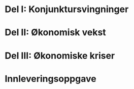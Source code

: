 <!--
---
title: "Oppgaver ØKB1115 Makroøkonomi"
output: html_notebook
---
-->
# Del I: Konjunktursvingninger
# Del II: Økonomisk vekst
# Del III: Økonomiske kriser
# Innleveringsoppgave


<!--
## 1. 
- Installer applikasjonen FRED i ditt Excel regneark
<iframe width="200" height="200" src="https://research.stlouisfed.org/fred-addin/">
</iframe>
- Gjør følgende oppgave for Norge, Tyskland og Hellas:
1.	Finn tidsserien til bruttonasjonalproduktet i reelle størrelser.
1.	Finn tidsserien antall innbyggere
1.	Konstruer tidsserien bruttonasjonalprodukt per innbygger.
1.	Transformer serien ved å ta logaritmen.
1.	Vis serien grafisk.
1.	Gir serien noen tegn på dype økonomiske kriser?  Hvis ja, se om du kan finne (søk på internett) noen ortfattede forklaringer bak disse krisene.
1.	Finn et mål på inflasjon.
1.	Finn et mål på ledighet.
1.	Lag et scatterplot for ledighet og inflasjon (Phillips-kurven).
1.	Lag et scatterplot for vekst og endring i inflasjon (Okuns lov).
## 2. 
### I:
Ta utgangspunkt i følgende makroøkonomisk modell:
$Z=C+I+G$
Hvor Z er aggregert etterspørsel. C er konsum. I er private realinvesteringer og G er offentlig kjøp av varer og tjenester.
I tillegg postulerer vi følgende adferdssammenhenger:
$C=c_0+c_1 (Y-T)-c_2 i$
$I=I-b_1 i$
Hvor T er nettoskatter, i det nominelle rentenivået, og små bokstaver betegner positive parametere.
Likvektsbetingelsen for varmarkedet er gitt ved 
Y=Z	

Hvor Y betegner produksjonen.
	Nevn tre sentrale forutsetninger som ligger bak en slik modell.
	Finn løsningen til modellen med hensyn på Y.
	Hva skjer når i øker (vis formelt, verbalt og grafisk)?
	Anta at sentralbanken innfører en renteregel som tilsier at i=m_0 Y
	Sammenlikn multiplikatoren i modellen før og etter innføringen av en slik regel. Hvilken er høyest?
	Gi en verbal på forklaring på hvordan innførselen av en regel virker inn ved en positiv økning i investeringen ### II: 
Ta utgangspunkt i samme modell som i forrige oppgavesett. Anta i tillegg nå at pengemarkedet er operativt. Pengetilbudet er derfor gitt ved M^s=M/P og penge etterspørselen M^d=M(LY,i).  Vis likevekten i pengemarkedet under forutsetning om at sentralbanken (a) setter rentenivået, (b) bestemmer pengetilbudet. 
	Bestem Y grafisk under (a) og (b) under forutsetning om at både vare- og pengemarkedet er i likevekt (IS-LM modellen).
	Under (a), hva skjer dersom konsumet øker? Vis grafisk og verbalt.
	Under (b), ha skjer dersom prisnivået P øker? Vis grafisk og verbalt.
	Diskuter fordeler og ulemper ved pengepolitikk vs. finanspolitikk som stabiliseringspolitiske verktøy. 
Oppgaver gitt til 5. forelesning 
	Vi tar først utgangspunkt i samme modell som ble satt opp under oppgave gitt til 3. forelesning. Videre tenker vi oss at økonomien er åpen for handel og kapitalbevegelser med utlandet. Dette betyr nå at 
Z=C+I+G+NX
Y=Z
					NX≡X-R*IM
E_ =((1+i))/((1+i_^* ) ) E_^e 	
I tillegg postulerer vi at følgende sammenhenger for import og eksport:
X(R,Y^* )=A ̅+/-a_1 R+/-a_2 Y^*
IM(R,Y)=B ̅+/-s_1 R+/-s_2 Y
				R=(EP^*)/P
Anta at parameterne a_1,a_2,s_1  og s_2 er positive Bestem og forklar hvilke fortegn (+/-) som bør gjelde for eksport og import likningene ovenfor.
	Finn et uttrykk for ∆NX/∆Y , ∆NX/∆R og om mulig avgjør fortegnene.
	Finn et eksplisitt utrykk for IS likningen under faste kurs (enklest).
	Finn et eksplisitt utrykk for IS likningen under flytende kurs (litt mer vanskelig).
	I løpet av forelesningen ble det hevdet at importlekkasje gjør multiplikatoren mindre. I tillegg til dette, vil helningen på IS-kurven (likevekt i vare- og valutakursmarkedet) være brattere i et under fast kurs sammenliknet flytene kurs. Er dette overens med løsningen du fant i de to oppgavene ovenfor?
	Hvilke virkemidler har myndighetene for å stabilisere konjunkturene under henholdsvis et fast og flytende kurs regime?
	Hva menes med intern og ekstern balanse?

## 3. 
Basert på de forutsetningene som har blitt gjort i oppgaver gitt til 5. forelesning, finn  ∆NX/∆P og avgjør fortegnet.  
	Finn deretter  ∆Y/∆P og tegn AD-kurven inn i to diagrammer, et for fast og et for flytende kurs.
	Tegn til slutt AS-kurven inn i de to diagrammene. 
	Anta at vi får en sterk økning i C ̅. 
	Hva skjer med handelsbalansen?
	Hva skjer med utenriksregnskapet?
	Hvorfor vil det under en slik endring være enklere å føre en stabiliseringspolitikk i et flytende vs. et fast kurs regime?

# Del II: Økonomisk vekst
## I:
	y=f()  Y/N=F(K,N)
	Tre komponenter:
	Redusert sparerate
	Reduser befolkningsvekst
	Lsninger og realavkastning
	Sjekk spareraten i kina
	Hva kan man gjøre for å få opp teknologiske veksten
	Blanchard oppgaver
	Vekst i norge
	Produktivitetsveksten
# Del III: Økonomiske kriser
# Prøveeksamen
-->

